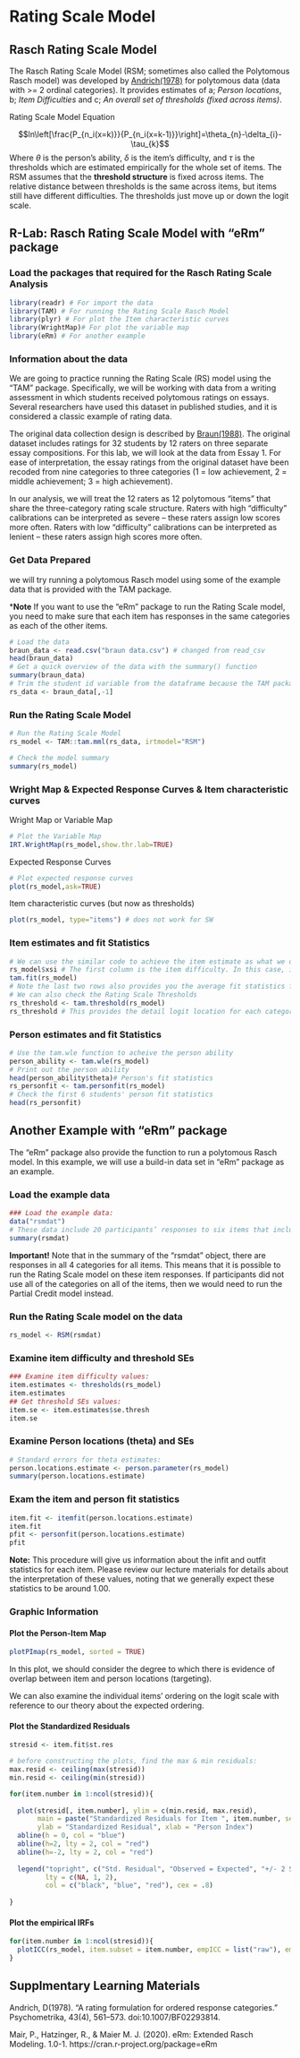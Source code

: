 # Rating Scale Model {#RS_model}

## Rasch Rating Scale Model

The Rasch Rating Scale Model (RSM; sometimes also called the Polytomous Rasch model) was developed by [Andrich(1978)](https://link.springer.com/article/10.1007/BF02293814) for polytomous data (data with >= 2 ordinal categories). It provides estimates of a; *Person locations*, b; *Item Difficulties* and c; *An overall set of thresholds (fixed across items)*.

Rating Scale Model Equation

$$ln\left[\frac{P_{n_i(x=k)}}{P_{n_i(x=k-1)}}\right]=\theta_{n}-\delta_{i}-\tau_{k}$$
Where $\theta$ is the person's ability, $\delta$ is the item's difficulty, and $\tau$ is the thresholds which are estimated empirically for the whole set of items. The RSM assumes that the **threshold structure** is fixed across items. The relative distance between thresholds is the same across items, but items still have different difficulties. The thresholds just move up or down the logit scale.
 
## R-Lab: Rasch Rating Scale Model with "eRm" package

### Load the packages that required for the Rasch Rating Scale Analysis
```r
library(readr) # For import the data
library(TAM) # For running the Rating Scale Rasch Model
library(plyr) # For plot the Item characteristic curves
library(WrightMap)# For plot the variable map
library(eRm) # For another example
```

### Information about the data
We are going to practice running the Rating Scale (RS) model using the "TAM" package. Specifically, we will be working with data from a writing assessment in which students received polytomous ratings on essays. Several researchers have used this dataset in published studies, and it is considered a classic example of rating data. 

The original data collection design is described by [Braun(1988)](https://onlinelibrary.wiley.com/doi/epdf/10.1002/j.2330-8516.1988.tb00281.x). The original dataset includes ratings for 32 students by 12 raters on three separate essay compositions. For this lab, we will look at the data from Essay 1. For ease of interpretation, the essay ratings from the original dataset have been recoded from nine categories to three categories (1 = low achievement, 2 = middle achievement; 3 = high achievement).

In our analysis, we will treat the 12 raters as 12 polytomous “items” that share the three-category rating scale structure. Raters with high “difficulty” calibrations can be interpreted as severe – these raters assign low scores more often. Raters with low “difficulty” calibrations can be interpreted as lenient – these raters assign high scores more often.

### Get Data Prepared
we will try running a polytomous Rasch model using some of the example data that is provided with the TAM package.

***Note** If you want to use the "eRm" package to run the Rating Scale model, you need to make sure that each item has responses in the same categories as each of the other items. 

```r
# Load the data
braun_data <- read.csv("braun data.csv") # changed from read_csv
head(braun_data)
# Get a quick overview of the data with the summary() function
summary(braun_data)
# Trim the student id variable from the dataframe because the TAM package only needs response matrix.
rs_data <- braun_data[,-1]
```

### Run the Rating Scale Model 
```r
# Run the Rating Scale Model
rs_model <- TAM::tam.mml(rs_data, irtmodel="RSM") 
```

```r
# Check the model summary
summary(rs_model)
```

### Wright Map & Expected Response Curves & Item characteristic curves 
Wright Map or Variable Map
```r
# Plot the Variable Map
IRT.WrightMap(rs_model,show.thr.lab=TRUE) 
```

Expected Response Curves
```r
# Plot expected response curves 
plot(rs_model,ask=TRUE)
```

Item characteristic curves (but now as thresholds)
```r

plot(rs_model, type="items") # does not work for SW
```

### Item estimates and fit Statistics
```r
# We can use the similar code to achieve the item estimate as what we did for the Dichotomous Analysis
rs_model$xsi # The first column is the item difficulty. In this case, is the rater's rating severity.
tam.fit(rs_model) 
# Note the last two rows also provides you the average fit statistics for category 1 and category 2. For this analysis, we are not focus on these data.
# We can also check the Rating Scale Thresholds
rs_threshold <- tam.threshold(rs_model)
rs_threshold # This provides the detail logit location for each categories for each rater.
```

### Person estimates and fit Statistics
```r
# Use the tam.wle function to acheive the person ability
person_ability <- tam.wle(rs_model)
# Print out the person ability
head(person_ability$theta)# Person's fit statistics
rs_personfit <- tam.personfit(rs_model)
# Check the first 6 students' person fit statistics
head(rs_personfit)
```

## Another Example with "eRm" package

The "eRm" package also provide the function to run a polytomous Rasch model. In this example, we will use a build-in data set in "eRm" package as an example.

### Load the example data

```r
### Load the example data:
data("rsmdat")
# These data include 20 participants’ responses to six items that included four ordered categories (0, 1, 2, and 3).
summary(rsmdat)
```

**Important!**
Note that in the summary of the "rsmdat" object, there are responses in all 4 categories for all items. This means that it is possible to run the Rating Scale model on these item responses. If participants did not use all of the categories on all of the items, then we would need to run the Partial Credit model instead. 

### Run the Rating Scale model on the data 

```r
rs_model <- RSM(rsmdat)
```


### Examine item difficulty and threshold SEs

```r
### Examine item difficulty values:
item.estimates <- thresholds(rs_model)
item.estimates
## Get threshold SEs values:
item.se <- item.estimates$se.thresh
item.se
```

### Examine Person locations (theta) and SEs
```r
# Standard errors for theta estimates:
person.locations.estimate <- person.parameter(rs_model)
summary(person.locations.estimate)
```

### Exam the item and person fit statistics
```r
item.fit <- itemfit(person.locations.estimate)
item.fit
pfit <- personfit(person.locations.estimate)
pfit
```

**Note:** This procedure will give us information about the infit and outfit statistics for each item. Please review our lecture materials for details about the interpretation of these values, noting that we generally expect these statistics to be around 1.00.

### Graphic Information

#### Plot the Person-Item Map
```r
plotPImap(rs_model, sorted = TRUE)
```

In this plot, we should consider the degree to which there is evidence of overlap between item and person locations (targeting).

We can also examine the individual items’ ordering on the logit scale with reference to our theory about the expected ordering.

#### Plot the Standardized Residuals
```r
stresid <- item.fit$st.res

# before constructing the plots, find the max & min residuals:
max.resid <- ceiling(max(stresid))
min.resid <- ceiling(min(stresid))

for(item.number in 1:ncol(stresid)){
  
  plot(stresid[, item.number], ylim = c(min.resid, max.resid),
       main = paste("Standardized Residuals for Item ", item.number, sep = ""),
       ylab = "Standardized Residual", xlab = "Person Index")
  abline(h = 0, col = "blue")
  abline(h=2, lty = 2, col = "red")
  abline(h=-2, lty = 2, col = "red")
  
  legend("topright", c("Std. Residual", "Observed = Expected", "+/- 2 SD"), pch = c(1, NA, NA), 
         lty = c(NA, 1, 2),
         col = c("black", "blue", "red"), cex = .8)
  
}

```

#### Plot the empirical IRFs
```r
for(item.number in 1:ncol(stresid)){
  plotICC(rs_model, item.subset = item.number, empICC = list("raw"), empCI = list())
}
```


## Supplmentary Learning Materials 
Andrich, D(1978). “A rating formulation for ordered response categories.” Psychometrika,
43(4), 561–573. doi:10.1007/BF02293814.

Mair, P., Hatzinger, R., & Maier M. J. (2020). eRm: Extended Rasch Modeling. 1.0-1.   https://cran.r-project.org/package=eRm


